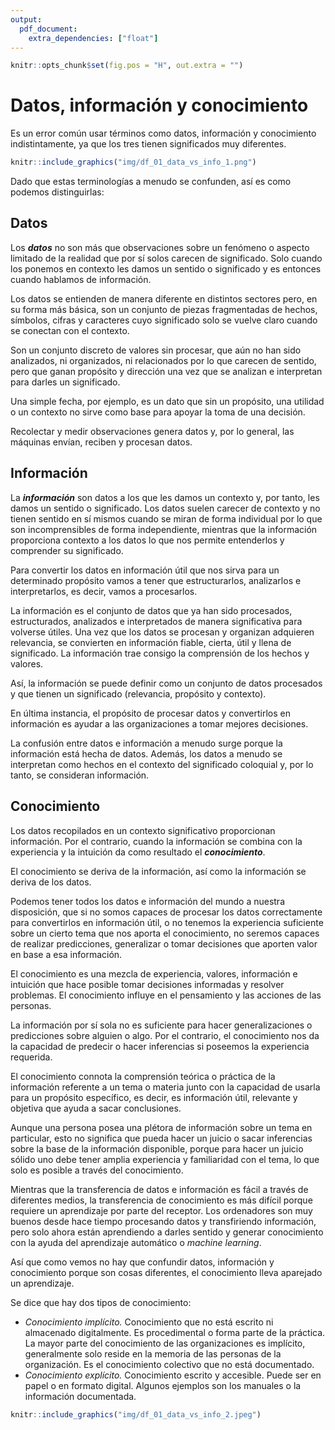 ```yaml
---
output: 
  pdf_document:
    extra_dependencies: ["float"]
---
```


```r
knitr::opts_chunk$set(fig.pos = "H", out.extra = "")
```

# Datos, información y conocimiento

Es un error común usar términos como datos, información y conocimiento indistintamente, ya que los tres tienen significados muy diferentes.

```r
knitr::include_graphics("img/df_01_data_vs_info_1.png")
```

Dado que estas terminologías a menudo se confunden, así es como podemos distinguirlas:


## Datos

Los _**datos**_ no son más que observaciones sobre un fenómeno o aspecto limitado de la realidad que por sí solos carecen de significado. Solo cuando los ponemos en contexto les damos un sentido o significado y es entonces cuando hablamos de información.

Los datos se entienden de manera diferente en distintos sectores pero, en su forma más básica, son un conjunto de piezas fragmentadas de hechos, símbolos, cifras y caracteres cuyo significado solo se vuelve claro cuando se conectan con el contexto.

Son un conjunto discreto de valores sin procesar, que aún no han sido analizados, ni organizados, ni relacionados por lo que carecen de sentido, pero que ganan propósito y dirección una vez que se analizan e interpretan para darles un significado.

Una simple fecha, por ejemplo, es un dato que sin un propósito, una utilidad o un contexto no sirve como base para apoyar la toma de una decisión.

Recolectar y medir observaciones genera datos y, por lo general, las máquinas envían, reciben y procesan datos.


## Información

La _**información**_ son datos a los que les damos un contexto y, por tanto, les damos un sentido o significado. Los datos suelen carecer de contexto y no tienen sentido en sí mismos cuando se miran de forma individual por lo que son incomprensibles de forma independiente, mientras que la información proporciona contexto a los datos lo que nos permite entenderlos y comprender su significado. 

Para convertir los datos en información útil que nos sirva para un determinado propósito vamos a tener que estructurarlos, analizarlos e interpretarlos, es decir, vamos a procesarlos.

La información es el conjunto de datos que ya han sido procesados, estructurados, analizados e interpretados de manera significativa para volverse útiles. Una vez que los datos se procesan y organizan adquieren relevancia, se convierten en información fiable, cierta, útil y llena de significado. La información trae consigo la comprensión de los hechos y valores.

Así, la información se puede definir como un conjunto de datos procesados y que tienen un significado (relevancia, propósito y contexto). 

En última instancia, el propósito de procesar datos y convertirlos en información es ayudar a las organizaciones a tomar mejores decisiones.

La confusión entre datos e información a menudo surge porque la información está hecha de datos. Además, los datos a menudo se interpretan como hechos en el contexto del significado coloquial y, por lo tanto, se consideran información.


## Conocimiento

Los datos recopilados en un contexto significativo proporcionan información. Por el contrario, cuando la información se combina con la experiencia y la intuición da como resultado el _**conocimiento**_.

El conocimiento se deriva de la información, así como la información se deriva de los datos. 

Podemos tener todos los datos e información del mundo a nuestra disposición, que si no somos capaces de procesar los datos correctamente para convertirlos en información útil, o no tenemos la experiencia suficiente sobre un cierto tema que nos aporta el conocimiento, no seremos capaces de realizar predicciones, generalizar o tomar decisiones que aporten valor en base a esa información.

El conocimiento es una mezcla de experiencia, valores, información e intuición que hace posible tomar decisiones informadas y resolver problemas. El conocimiento influye en el pensamiento y las acciones de las personas.

La información por sí sola no es suficiente para hacer generalizaciones o predicciones sobre alguien o algo. Por el contrario, el conocimiento nos da la capacidad de predecir o hacer inferencias si poseemos la experiencia requerida.

El conocimiento connota la comprensión teórica o práctica de la información referente a un tema o materia junto con la capacidad de usarla para un propósito específico, es decir, es información útil, relevante y objetiva que ayuda a sacar conclusiones.

Aunque una persona posea una plétora de información sobre un tema en particular, esto no significa que pueda hacer un juicio o sacar inferencias sobre la base de la información disponible, porque para hacer un juicio sólido uno debe tener amplia experiencia y familiaridad con el tema, lo que solo es posible a través del conocimiento.

Mientras que la transferencia de datos e información es fácil a través de diferentes medios, la transferencia de conocimiento es más difícil porque requiere un aprendizaje por parte del receptor. Los ordenadores son muy buenos desde hace tiempo procesando datos y transfiriendo información, pero solo ahora están aprendiendo a darles sentido y generar conocimiento con la ayuda del aprendizaje automático o _machine learning_.

Así que como vemos no hay que confundir datos, información y conocimiento porque son cosas diferentes, el conocimiento lleva aparejado un aprendizaje.

Se dice que hay dos tipos de conocimiento:

* _Conocimiento implícito._ Conocimiento que no está escrito ni almacenado digitalmente. Es procedimental o forma parte de la práctica. La mayor parte del conocimiento de las organizaciones es implícito, generalmente solo reside en la memoria de las personas de la organización. Es el conocimiento colectivo que no está documentado.
* _Conocimiento explícito._ Conocimiento escrito y accesible. Puede ser en papel o en formato digital. Algunos ejemplos son los manuales o la información documentada.

```r
knitr::include_graphics("img/df_01_data_vs_info_2.jpeg")
```
